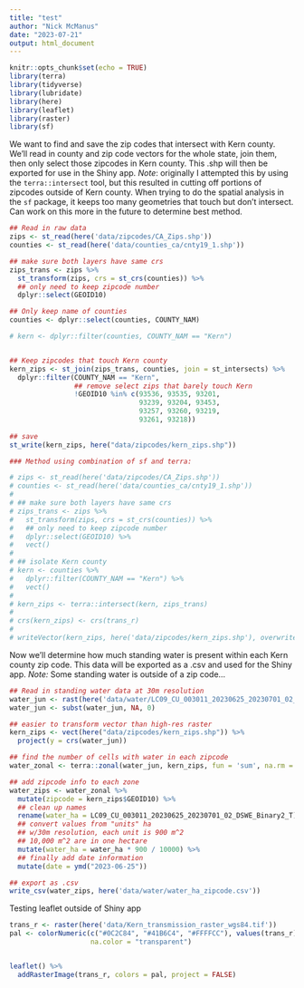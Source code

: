```yaml
---
title: "test"
author: "Nick McManus"
date: "2023-07-21"
output: html_document
---
```


```r
knitr::opts_chunk$set(echo = TRUE)
library(terra)
library(tidyverse)
library(lubridate)
library(here)
library(leaflet)
library(raster)
library(sf)
```


We want to find and save the zip codes that intersect with Kern county. We'll read in county and zip code vectors for the whole state, join them, then only select those zipcodes in Kern county. This .shp will then be exported for use in the Shiny app.
*Note*: originally I attempted this by using the `terra::intersect` tool, but this resulted in cutting off portions of zipcodes outside of Kern county. When trying to do the spatial analysis in the `sf` package, it keeps too many geometries that touch but don't intersect. Can work on this more in the future to determine best method.

```r
## Read in raw data
zips <- st_read(here('data/zipcodes/CA_Zips.shp'))
counties <- st_read(here('data/counties_ca/cnty19_1.shp')) 

## make sure both layers have same crs
zips_trans <- zips %>% 
  st_transform(zips, crs = st_crs(counties)) %>%
  ## only need to keep zipcode number
  dplyr::select(GEOID10) 

## Only keep name of counties
counties <- dplyr::select(counties, COUNTY_NAM)

# kern <- dplyr::filter(counties, COUNTY_NAM == "Kern") 


## Keep zipcodes that touch Kern county
kern_zips <- st_join(zips_trans, counties, join = st_intersects) %>% 
  dplyr::filter(COUNTY_NAM == "Kern", 
                ## remove select zips that barely touch Kern
                !GEOID10 %in% c(93536, 93535, 93201, 
                                93239, 93204, 93453,
                                93257, 93260, 93219, 
                                93261, 93218)) 
  
## save
st_write(kern_zips, here("data/zipcodes/kern_zips.shp"))

```

```r
### Method using combination of sf and terra:

# zips <- st_read(here('data/zipcodes/CA_Zips.shp'))
# counties <- st_read(here('data/counties_ca/cnty19_1.shp')) 
# 
# ## make sure both layers have same crs
# zips_trans <- zips %>% 
#   st_transform(zips, crs = st_crs(counties)) %>%
#   ## only need to keep zipcode number
#   dplyr::select(GEOID10) %>% 
#   vect()
# 
# ## isolate Kern county
# kern <- counties %>% 
#   dplyr::filter(COUNTY_NAM == "Kern") %>% 
#   vect()
# 
# kern_zips <- terra::intersect(kern, zips_trans)
# 
# crs(kern_zips) <- crs(trans_r)
# 
# writeVector(kern_zips, here('data/zipcodes/kern_zips.shp'), overwrite = T)
```



Now we'll determine how much standing water is present within each Kern county zip code. This data will be exported as a .csv and used for the Shiny app.
*Note:* Some standing water is outside of a zip code...

```r
## Read in standing water data at 30m resolution
water_jun <- rast(here('data/water/LC09_CU_003011_20230625_20230701_02_DSWE_Binary2_T.tif')) 
water_jun <- subst(water_jun, NA, 0)

## easier to transform vector than high-res raster
kern_zips <- vect(here("data/zipcodes/kern_zips.shp")) %>% 
  project(y = crs(water_jun))

## find the number of cells with water in each zipcode
water_zonal <- terra::zonal(water_jun, kern_zips, fun = 'sum', na.rm = T)

## add zipcode info to each zone
water_zips <- water_zonal %>% 
  mutate(zipcode = kern_zips$GEOID10) %>% 
  ## clean up names
  rename(water_ha = LC09_CU_003011_20230625_20230701_02_DSWE_Binary2_T) %>% 
  ## convert values from "units" ha
  ## w/30m resolution, each unit is 900 m^2
  ## 10,000 m^2 are in one hectare
  mutate(water_ha = water_ha * 900 / 10000) %>% 
  ## finally add date information
  mutate(date = ymd("2023-06-25"))

## export as .csv
write_csv(water_zips, here('data/water/water_ha_zipcode.csv'))
```












Testing leaflet outside of Shiny app

```r
trans_r <- raster(here('data/Kern_transmission_raster_wgs84.tif'))
pal <- colorNumeric(c("#0C2C84", "#41B6C4", "#FFFFCC"), values(trans_r),
                    na.color = "transparent")


leaflet() %>% 
  addRasterImage(trans_r, colors = pal, project = FALSE)

```

